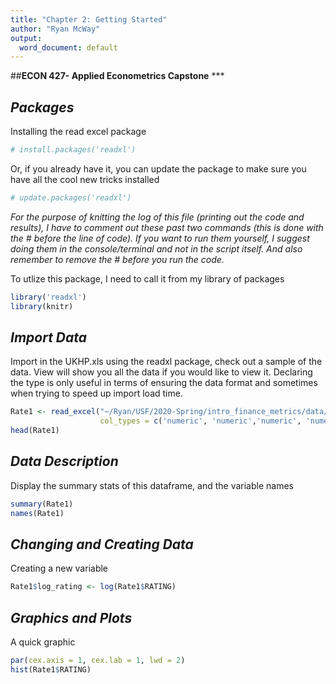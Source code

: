 ---
title: "Chapter 2: Getting Started"
author: "Ryan McWay"
output:
  word_document: default
---
##**ECON 427- Applied Econometrics Capstone**
***
  
## _Packages_
Installing the read excel package
```{r, echo = TRUE}
# install.packages('readxl')
```
Or, if you already have it, you can update the package to make sure you have all the cool new tricks installed
```{r, echo = TRUE}
# update.packages('readxl')
```
_For the purpose of knitting the log of this file (printing out the code and results), I have to comment out these past two commands (this is done with the # before the line of code). If you want to run them yourself, I suggest doing them in the console/terminal and not in the script itself. And also remember to remove the # before you run the code._

To utlize this package, I need to call it from my library of packages
```{r, echo = TRUE}
library('readxl')
library(knitr)
```

## _Import Data_
Import in the UKHP.xls using the readxl package, check out a sample of the data. View will show you all the data if you would like to view it. Declaring the type is only useful in terms of ensuring the data format and sometimes when trying to speed up import load time.
```{r, echo = TRUE}
Rate1 <- read_excel("~/Ryan/USF/2020-Spring/intro_finance_metrics/data/Chapter_1/Excel/RATE1.xls",
                    col_types = c('numeric', 'numeric','numeric', 'numeric'))
head(Rate1)
```

## _Data Description_
Display the summary stats of this dataframe, and the variable names
```{r, echo = TRUE}
summary(Rate1)
names(Rate1)
```

## _Changing and Creating Data_
Creating a new variable
```{r, echo = TRUE}
Rate1$log_rating <- log(Rate1$RATING)
```


## _Graphics and Plots_
A quick graphic
```{r, echo = TRUE}
par(cex.axis = 1, cex.lab = 1, lwd = 2)
hist(Rate1$RATING)
```